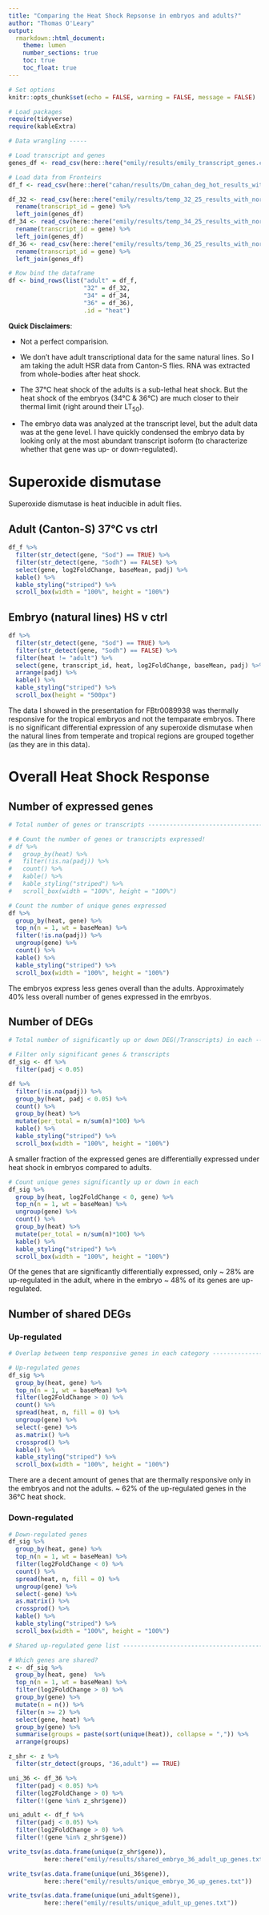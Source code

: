 ```yaml
---
title: "Comparing the Heat Shock Repsonse in embryos and adults?"
author: "Thomas O'Leary"
output:
  rmarkdown::html_document:
    theme: lumen
    number_sections: true
    toc: true
    toc_float: true
---
```


```r
# Set options
knitr::opts_chunk$set(echo = FALSE, warning = FALSE, message = FALSE)

# Load packages
require(tidyverse)
require(kableExtra)

# Data wrangling ----- 

# Load transcript and genes
genes_df <- read_csv(here::here("emily/results/emily_transcript_genes.csv"))

# Load data from Fronteirs
df_f <- read_csv(here::here("cahan/results/Dm_cahan_deg_hot_results_with_norm.csv"))

df_32 <- read_csv(here::here("emily/results/temp_32_25_results_with_norm.csv")) %>%
  rename(transcript_id = gene) %>%
  left_join(genes_df)
df_34 <- read_csv(here::here("emily/results/temp_34_25_results_with_norm.csv")) %>%
  rename(transcript_id = gene) %>%
  left_join(genes_df)
df_36 <- read_csv(here::here("emily/results/temp_36_25_results_with_norm.csv")) %>%
  rename(transcript_id = gene) %>%
  left_join(genes_df)

# Row bind the dataframe
df <- bind_rows(list("adult" = df_f, 
                     "32" = df_32, 
                     "34" = df_34, 
                     "36" = df_36), 
                     .id = "heat")
```

**Quick Disclaimers**: 

- Not a perfect comparision. 

- We don't have adult transcriptional data for the same natural lines. So I am taking the adult HSR data from Canton-S flies. RNA was extracted from whole-bodies after heat shock.

- The 37°C heat shock of the adults is a sub-lethal heat shock. But the heat shock of the embryos (34°C & 36°C) are much closer to their thermal limit (right around their LT<sub>50</sub>).

- The embryo data was analyzed at the transcript level, but the adult data was at the gene level. I have quickly condensed the embryo data by looking only at the most abundant transcript isoform (to characterize whether that gene was up- or down-regulated). 

# Superoxide dismutase

Superoxide dismutase is heat inducible in adult flies.

## Adult (Canton-S) 37°C vs ctrl

```r
df_f %>%
  filter(str_detect(gene, "Sod") == TRUE) %>%
  filter(str_detect(gene, "Sodh") == FALSE) %>%
  select(gene, log2FoldChange, baseMean, padj) %>%
  kable() %>%
  kable_styling("striped") %>%
  scroll_box(width = "100%", height = "100%")
```

## Embryo (natural lines) HS v ctrl

```r
df %>%
  filter(str_detect(gene, "Sod") == TRUE) %>%
  filter(str_detect(gene, "Sodh") == FALSE) %>%
  filter(heat != "adult") %>%
  select(gene, transcript_id, heat, log2FoldChange, baseMean, padj) %>%
  arrange(padj) %>%
  kable() %>%
  kable_styling("striped") %>%
  scroll_box(height = "500px")
```

The data I showed in the presentation for FBtr0089938 was thermally responsive for the tropical embryos and not the temparate embryos. There is no significant differential expression of any superoxide dismutase when the natural lines from temperate and tropical regions are grouped together (as they are in this data).

# Overall Heat Shock Response

## Number of expressed genes

```r
# Total number of genes or transcripts -----------------------------------------

# # Count the number of genes or transcripts expressed!
# df %>%
#   group_by(heat) %>%
#   filter(!is.na(padj)) %>%
#   count() %>%
#   kable() %>%
#   kable_styling("striped") %>%
#   scroll_box(width = "100%", height = "100%")

# Count the number of unique genes expressed
df %>%
  group_by(heat, gene) %>%
  top_n(n = 1, wt = baseMean) %>%
  filter(!is.na(padj)) %>%
  ungroup(gene) %>%
  count() %>%
  kable() %>%
  kable_styling("striped") %>%
  scroll_box(width = "100%", height = "100%")

```

The embryos express less genes overall than the adults. Approximately 40% less overall number of genes expressed in the emrbyos.


## Number of DEGs

```r
# Total number of significantly up or down DEG(/Transcripts) in each -----------

# Filter only significant genes & transcripts
df_sig <- df %>%
  filter(padj < 0.05) 

df %>%
  filter(!is.na(padj)) %>%
  group_by(heat, padj < 0.05) %>%
  count() %>%
  group_by(heat) %>% 
  mutate(per_total = n/sum(n)*100) %>%
  kable() %>%
  kable_styling("striped") %>%
  scroll_box(width = "100%", height = "100%")
```

A smaller fraction of the expressed genes are differentially expressed under heat shock in embryos compared to adults.

```r
# Count unique genes significantly up or down in each
df_sig %>%
  group_by(heat, log2FoldChange < 0, gene) %>%
  top_n(n = 1, wt = baseMean) %>%
  ungroup(gene) %>%
  count() %>%
  group_by(heat) %>% 
  mutate(per_total = n/sum(n)*100) %>%
  kable() %>%
  kable_styling("striped") %>%
  scroll_box(width = "100%", height = "100%")
```

Of the genes that are significantly differentially expressed, only ~ 28% are up-regulated in the adult, where in the embryo ~ 48% of its genes are up-regulated.

## Number of shared DEGs

### Up-regulated

```r

# Overlap between temp responsive genes in each category -----------------------

# Up-regulated genes
df_sig %>%
  group_by(heat, gene) %>%
  top_n(n = 1, wt = baseMean) %>%
  filter(log2FoldChange > 0) %>%
  count() %>%
  spread(heat, n, fill = 0) %>%
  ungroup(gene) %>%
  select(-gene) %>% 
  as.matrix() %>% 
  crossprod() %>%
  kable() %>%
  kable_styling("striped") %>%
  scroll_box(width = "100%", height = "100%")
```

There are a decent amount of genes that are thermally responsive only in the embryos and not the adults. ~ 62% of the up-regulated genes in the 36°C heat shock.

### Down-regulated

```r
# Down-regulated genes
df_sig %>%
  group_by(heat, gene) %>%
  top_n(n = 1, wt = baseMean) %>%
  filter(log2FoldChange < 0) %>%
  count() %>%
  spread(heat, n, fill = 0) %>%
  ungroup(gene) %>%
  select(-gene) %>% 
  as.matrix() %>% 
  crossprod() %>%
  kable() %>%
  kable_styling("striped") %>%
  scroll_box(width = "100%", height = "100%")
```


```r
# Shared up-regulated gene list ------------------------------------------------

# Which genes are shared?
z <- df_sig %>%
  group_by(heat, gene)  %>%
  top_n(n = 1, wt = baseMean) %>%
  filter(log2FoldChange > 0) %>%
  group_by(gene) %>%
  mutate(n = n()) %>%
  filter(n >= 2) %>%
  select(gene, heat) %>%
  group_by(gene) %>%
  summarise(groups = paste(sort(unique(heat)), collapse = ",")) %>%
  arrange(groups)

z_shr <- z %>%
  filter(str_detect(groups, "36,adult") == TRUE)

uni_36 <- df_36 %>%
  filter(padj < 0.05) %>%
  filter(log2FoldChange > 0) %>%
  filter(!(gene %in% z_shr$gene))

uni_adult <- df_f %>%
  filter(padj < 0.05) %>%
  filter(log2FoldChange > 0) %>%
  filter(!(gene %in% z_shr$gene))

write_tsv(as.data.frame(unique(z_shr$gene)),
          here::here("emily/results/shared_embryo_36_adult_up_genes.txt"))

write_tsv(as.data.frame(unique(uni_36$gene)),
          here::here("emily/results/unique_embryo_36_up_genes.txt"))

write_tsv(as.data.frame(unique(uni_adult$gene)),
          here::here("emily/results/unique_adult_up_genes.txt"))
```
